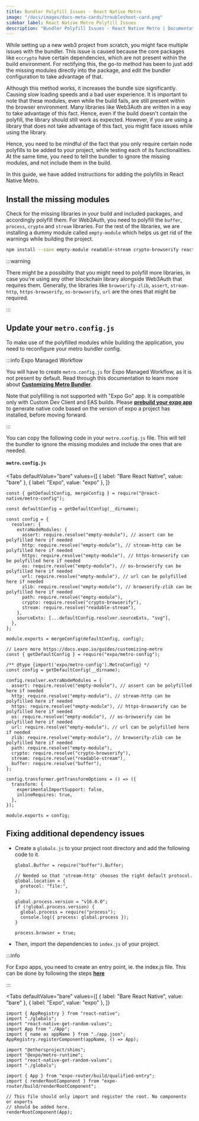 ```yaml
---
title: Bundler Polyfill Issues - React Native Metro
image: "/docs/images/docs-meta-cards/troubleshoot-card.png"
sidebar_label: React Native Metro Polyfill Issues
description: "Bundler Polyfill Issues - React Native Metro | Documentation - Web3Auth"
---
```



While setting up a new web3 project from scratch, you might face multiple issues with the bundler.
This issue is caused because the core packages like `eccrypto` have certain dependencies, which are
not present within the build environment. For rectifying this, the go-to method has been to just add
the missing modules directly into the package, and edit the bundler configuration to take advantage
of that.

Although this method works, it increases the bundle size significantly. Causing slow loading speeds
and a bad user experience. It is important to note that these modules, even while the build fails,
are still present within the browser environment. Many libraries like Web3Auth are written in a way
to take advantage of this fact. Hence, even if the build doesn't contain the polyfill, the library
should still work as expected. However, if you are using a library that does not take advantage of
this fact, you might face issues while using the library.

Hence, you need to be mindful of the fact that you only require certain node polyfills to be added
to your project, while testing each of its functionalities. At the same time, you need to tell the
bundler to ignore the missing modules, and not include them in the build.

In this guide, we have added instructions for adding the polyfills in React Native Metro.

## Install the missing modules

Check for the missing libraries in your build and included packages, and accordingly polyfill them.
For Web3Auth, you need to polyfill the `buffer`, `process`, `crypto` and `stream` libraries. For the
rest of the libraries, we are installing a dummy module called `empty-module` which helps us get rid
of the warnings while building the project.

```bash npm2yarn
npm install --save empty-module readable-stream crypto-browserify react-native-get-random-values buffer process
```

:::warning

There might be a possibility that you might need to polyfill more libraries, in case you're using
any other blockchain library alongside Web3Auth that requires them. Generally, the libraries like
`browserify-zlib`, `assert`, `stream-http`, `https-browserify`, `os-browserify`, `url` are the ones
that might be required.

:::

## Update your `metro.config.js`

To make use of the polyfilled modules while building the application, you need to reconfigure your
metro bundler config.

:::info Expo Managed Workflow

You will have to create `metro.config.js` for Expo Managed Workflow, as it is not present by
default. Read through this documentation to learn more about
[**Customizing Metro Bundler**](https://docs.expo.dev/guides/customizing-metro/).

Note that polyfilling is not supported with "Expo Go" app. It is compatible only with Custom Dev
Client and EAS builds. Please [**prebuild your expo app**](https://docs.expo.dev/workflow/prebuild/)
to generate native code based on the version of expo a project has installed, before moving forward.

:::

You can copy the following code in your `metro.config.js` file. This will tell the bundler to ignore
the missing modules and include the ones that are needed.

#### `metro.config.js`

<Tabs
  defaultValue="bare"
  values={[
    { label: "Bare React Native", value: "bare" },
    { label: "Expo", value: "expo" },
  ]}
>
<TabItem value="bare">

```tsx title="metro.config.js"
const { getDefaultConfig, mergeConfig } = require("@react-native/metro-config");

const defaultConfig = getDefaultConfig(__dirname);

const config = {
  resolver: {
    extraNodeModules: {
      assert: require.resolve("empty-module"), // assert can be polyfilled here if needed
      http: require.resolve("empty-module"), // stream-http can be polyfilled here if needed
      https: require.resolve("empty-module"), // https-browserify can be polyfilled here if needed
      os: require.resolve("empty-module"), // os-browserify can be polyfilled here if needed
      url: require.resolve("empty-module"), // url can be polyfilled here if needed
      zlib: require.resolve("empty-module"), // browserify-zlib can be polyfilled here if needed
      path: require.resolve("empty-module"),
      crypto: require.resolve("crypto-browserify"),
      stream: require.resolve("readable-stream"),
    },
    sourceExts: [...defaultConfig.resolver.sourceExts, "svg"],
  },
};

module.exports = mergeConfig(defaultConfig, config);
```

</TabItem>

<TabItem value="expo">

```tsx title="metro.config.js"
// Learn more https://docs.expo.io/guides/customizing-metro
const { getDefaultConfig } = require("expo/metro-config");

/** @type {import('expo/metro-config').MetroConfig} */
const config = getDefaultConfig(__dirname);

config.resolver.extraNodeModules = {
  assert: require.resolve("empty-module"), // assert can be polyfilled here if needed
  http: require.resolve("empty-module"), // stream-http can be polyfilled here if needed
  https: require.resolve("empty-module"), // https-browserify can be polyfilled here if needed
  os: require.resolve("empty-module"), // os-browserify can be polyfilled here if needed
  url: require.resolve("empty-module"), // url can be polyfilled here if needed
  zlib: require.resolve("empty-module"), // browserify-zlib can be polyfilled here if needed
  path: require.resolve("empty-module"),
  crypto: require.resolve("crypto-browserify"),
  stream: require.resolve("readable-stream"),
  buffer: require.resolve("buffer"),
};

config.transformer.getTransformOptions = () => ({
  transform: {
    experimentalImportSupport: false,
    inlineRequires: true,
  },
});

module.exports = config;
```

</TabItem>

</Tabs>

## Fixing additional dependency issues

- Create a `globals.js` to your project root directory and add the following code to it.

  ```tsx title="globals.js"
  global.Buffer = require("buffer").Buffer;

  // Needed so that 'stream-http' chooses the right default protocol.
  global.location = {
    protocol: "file:",
  };

  global.process.version = "v16.0.0";
  if (!global.process.version) {
    global.process = require("process");
    console.log({ process: global.process });
  }

  process.browser = true;
  ```

- Then, import the dependencies to `index.js` of your project.

:::info

For Expo apps, you need to create an entry point, ie. the index.js file. This can be done by
following the steps
[**here**](https://docs.expo.dev/versions/latest/sdk/register-root-component/#what-if-i-want-to-name-my-main-app-file-something-other-than-appjs)

:::

  <Tabs
    defaultValue="bare"
    values={[
      { label: "Bare React Native", value: "bare" },
      { label: "Expo", value: "expo" },
    ]}
  >
  <TabItem value="bare">

```tsx title="index.js"
import { AppRegistry } from "react-native";
import "./globals";
import "react-native-get-random-values";
import App from "./App";
import { name as appName } from "./app.json";
AppRegistry.registerComponent(appName, () => App);
```

  </TabItem>

  <TabItem value="expo">

```tsx title="index.js"
import "@ethersproject/shims";
import "@expo/metro-runtime";
import "react-native-get-random-values";
import "./globals";

import { App } from "expo-router/build/qualified-entry";
import { renderRootComponent } from "expo-router/build/renderRootComponent";

// This file should only import and register the root. No components or exports
// should be added here.
renderRootComponent(App);
```

  </TabItem>

  </Tabs>
